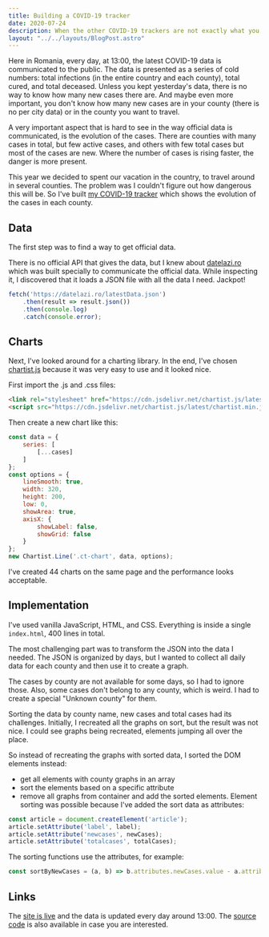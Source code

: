 ```yaml
---
title: Building a COVID-19 tracker
date: 2020-07-24
description: When the other COVID-19 trackers are not exactly what you need, it's time to build your own one.
layout: "../../layouts/BlogPost.astro"
---
```


Here in Romania, every day, at 13:00, the latest COVID-19 data is communicated to 
the public. 
The data is presented as a series of cold numbers: total infections (in the entire 
country and each county), total cured, and total deceased. Unless you kept
yesterday's data, there is no way to know how many new cases there are. And maybe 
even more important, you don't know how many new cases are in your county (there is no per city data)
or in the county you want to travel.

A very important aspect that is hard to see in the way official data is communicated, 
is the evolution of the cases. There are counties with many cases in total, but few active cases,
and others with few total cases but most of the cases are new. Where the number of cases is rising 
faster, the danger is more present.

This year we decided to spent our vacation in the country, to travel around in several 
counties. The problem was I couldn't figure out how dangerous this will be. So I've built
[my COVID-19 tracker](https://romania-covid-cases.netlify.app/) which shows the evolution of the cases in each county. 


## Data
The first step was to find a way to get official data.

There is no official API that gives the data, but I knew about [datelazi.ro](https://datelazi.ro/)
which was built specially to communicate the official data. While inspecting it, I discovered 
that it loads a JSON file with all the data I need. Jackpot!

```javascript
fetch('https://datelazi.ro/latestData.json')
    .then(result => result.json())
    .then(console.log)
    .catch(console.error);
```

## Charts
Next, I've looked around for a charting library. In the end, I've chosen [chartist.js](https://gionkunz.github.io/chartist-js/)
because it was very easy to use and it looked nice.

First import the .js and .css files:
```html
<link rel="stylesheet" href="https://cdn.jsdelivr.net/chartist.js/latest/chartist.min.css">
<script src="https://cdn.jsdelivr.net/chartist.js/latest/chartist.min.js"></script>
```

Then create a new chart like this:
```javascript
const data = {
    series: [
        [...cases]
    ]
};
const options = {
    lineSmooth: true,
    width: 320,
    height: 200,
    low: 0,
    showArea: true,
    axisX: {
        showLabel: false,
        showGrid: false
    }
};
new Chartist.Line('.ct-chart', data, options);
```
I've created 44 charts on the same page and the performance looks acceptable.


## Implementation
I've used vanilla JavaScript, HTML, and CSS. Everything is inside a single `index.html`, 400 lines in total.

The most challenging part was to transform the JSON into the data I needed. 
The JSON is organized by days, but I wanted to collect all daily data for each county and then use it to create a graph.

The cases by county are not available for some days, so I had to ignore those.
Also, some cases don't belong to any county, which is weird. I had to create a special "Unknown county" for them.


Sorting the data by county name, new cases and total cases had its challenges.
Initially, I recreated all the graphs on sort, but the result was not nice. I could 
see graphs being recreated, elements jumping all over the place. 

So instead of recreating the graphs with sorted data, I sorted the DOM elements instead:
* get all elements with county graphs in an array
* sort the elements based on a specific attribute
* remove all graphs from container and add the sorted elements.
Element sorting was possible because I've added the sort data as attributes:
```javascript
const article = document.createElement('article');
article.setAttribute('label', label);
article.setAttribute('newcases', newCases);
article.setAttribute('totalcases', totalCases);
```
The sorting functions use the attributes, for example:
```javascript
const sortByNewCases = (a, b) => b.attributes.newCases.value - a.attributes.newCases.value;
```






## Links
The [site is live](https://romania-covid-cases.netlify.app/) and the data is updated 
every day around 13:00. The [source code](https://github.com/raresportan/romania-covid-cases) is also available 
in case you are interested.

